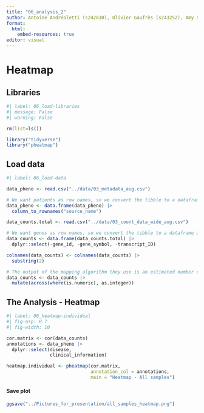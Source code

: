 ```yaml
---
title: "06_analysis_2"
author: Antoine Andréoletti (s242830), Olivier Gaufrès (s243252), Amy Surry (s201902), Lea Skytthe (s203531), Trine Søgaard (s204655)
format:
  html:
    embed-resources: true
editor: visual
---
```


# Heatmap

## Libraries

```r
#| label: 06_load-libraries
#| message: False
#| warning: False

rm(list=ls())

library("tidyverse") 
library("pheatmap")
```

## Load data

```r
#| label: 06_load-data

data_pheno <- read.csv("../data/03_metadata_aug.csv")

# We want patients as row names, so we convert the tibble to a dataframe and names the rows
data_pheno <- data.frame(data_pheno) |> 
  column_to_rownames("source_name")

data_counts.total <- read.csv("../data/03_count_data_wide_aug.csv")

# We want genes as row names, so we convert the tibble to a dataframe and names the rows
data_counts <- data.frame(data_counts.total) |>
  dplyr::select(-gene_id, -gene_symbol, -transcript_ID)

colnames(data_counts) <- colnames(data_counts) |> 
  substring(2)

# The output of the mapping algorithm they use is an estimated number of reads mapped to each gene. It is a float while we need an integer. We will then convert it.
data_counts <- data_counts |> 
  mutate(across(where(is.numeric), as.integer))
```

## The Analysis - Heatmap

```r
#| label: 06_heatmap-individual
#| fig-asp: 0.7
#| fig-width: 10

cor.matrix <- cor(data_counts)
annotations <- data_pheno |> 
  dplyr::select(disease, 
                clinical_information)

heatmap.individual <- pheatmap(cor.matrix, 
                               annotation_col = annotations,
                               main = "Heatmap - All samples")
```

#### Save plot

```r
ggsave("../Pictures_for_presentation/all_samples_heatmap.png")
```
